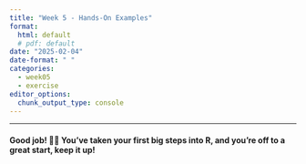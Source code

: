 ```yaml
---
title: "Week 5 - Hands-On Examples"
format: 
  html: default
  # pdf: default
date: "2025-02-04"
date-format: " "
categories: 
  - week05
  - exercise
editor_options: 
  chunk_output_type: console
---
```




---

#### Good job! 👏👏 You've taken your first big steps into R, and you're off to a great start, keep it up! 


